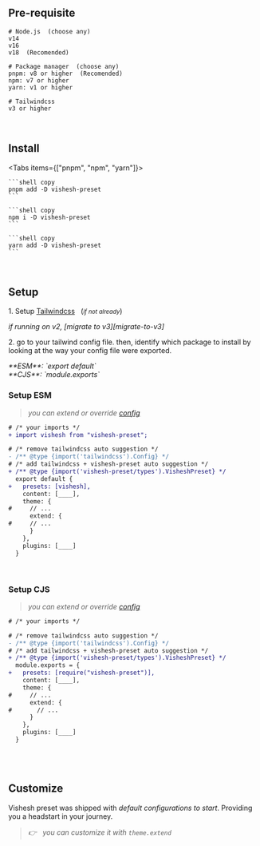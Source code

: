 
## Pre-requisite

```shell
# Node.js  (choose any)
v14
v16
v18  (Recomended)

# Package manager  (choose any)
pnpm: v8 or higher  (Recomended)
npm: v7 or higher
yarn: v1 or higher

# Tailwindcss
v3 or higher
```

<br />

## Install

<Tabs items={["pnpm", "npm", "yarn"]}>
  <Tab>

    ```shell copy
    pnpm add -D vishesh-preset
    ```

  </Tab>
  <Tab>

    ```shell copy
    npm i -D vishesh-preset
    ```

  </Tab>
  <Tab>

    ```shell copy
    yarn add -D vishesh-preset
    ```

  </Tab>
</Tabs>

<br />

## Setup

1\. Setup [Tailwindcss][tailwindcss] &nbsp;&nbsp;(<small>_if not already_</small>)

<Callout type="warning">
  <em>if running on v2, [migrate to v3][migrate-to-v3]</em>
</Callout>

2\. go to your tailwind config file. then, identify which package to install by looking at the way your config file were exported.

<Callout>
  <em>**ESM**: `export default`</em> <br />
  <em>**CJS**: `module.exports`</em>
</Callout>

<br />

### Setup ESM

> <em>you can extend or override [config][tailwind-config]</em>

```diff filename="tailwind.config.js"
# /* your imports */
+ import vishesh from "vishesh-preset";

# /* remove tailwindcss auto suggestion */
- /** @type {import('tailwindcss').Config} */
# /* add tailwindcss + vishesh-preset auto suggestion */
+ /** @type {import('vishesh-preset/types').VisheshPreset} */
  export default {
+   presets: [vishesh],
    content: [____],
    theme: {
#     // ...
      extend: {
#     // ...
      }
    },
    plugins: [____]
  }
```

<br />

### Setup CJS

> <em>you can extend or override [config][tailwind-config]</em>

```diff filename="tailwind.config.cjs"
# /* your imports */

# /* remove tailwindcss auto suggestion */
- /** @type {import('tailwindcss').Config} */
# /* add tailwindcss + vishesh-preset auto suggestion */
+ /** @type {import('vishesh-preset/types').VisheshPreset} */
  module.exports = {
+   presets: [require("vishesh-preset")],
    content: [____],
    theme: {
#     // ...
      extend: {
#       // ...
      }
    },
    plugins: [____]
  }
```

<br />
<br />

## Customize

Vishesh preset was shipped with _default configurations to start_. Providing you a headstart in your journey. <br />

> <em>👉 &nbsp; you can customize it with `theme.extend`</em>

[tailwindcss]: https://tailwindcss.com/docs/installation/framework-guides "Setup tailwindcss"
[tailwind-config]: https://tailwindcss.com/docs/configuration#configuration-options "Tailwindcss configuration documentation"
[migrate-to-v3]: https://tailwindcss.com/docs/upgrade-guide "Migrate tailwind to v3 from v2"
